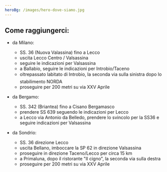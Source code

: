 ```yaml
---
heroBg: /images/hero-dove-siamo.jpg
---
```


## Come raggiungerci: 
<Map /> 

- da Milano:
  - SS. 36 (Nuova Valassina) fino a Lecco
  - uscita Lecco Centro / Valsassina
  - seguire le indicazioni per Valsassina
  - a Ballabio, seguire le indicazioni per Introbio/Taceno
  - oltrepassato labitato di Introbio, la seconda via sulla sinistra dopo lo stabilimento NORDA
  - proseguire per 200 metri su via XXV Aprile


- da Bergamo:
  - SS. 342 (Briantea) fino a Cisano Bergamasco
  - prendere SS 639 seguendo le indicazioni per Lecco
  - a Lecco via Antonio da Belledo, prendere lo svincolo per la SS36 e seguire indicazioni per Valsassina


- da Sondrio:
  - SS. 36 direzione Lecco
  - uscita Bellano, imboccare la SP 62 in direzione Valsassina
  - proseguire in direzione Taceno/Lecco per circa 15 km
  - a Primaluna, dopo il ristorante "Il cigno", la seconda via sulla destra
  - proseguire per 200 metri su via XXV Aprile
